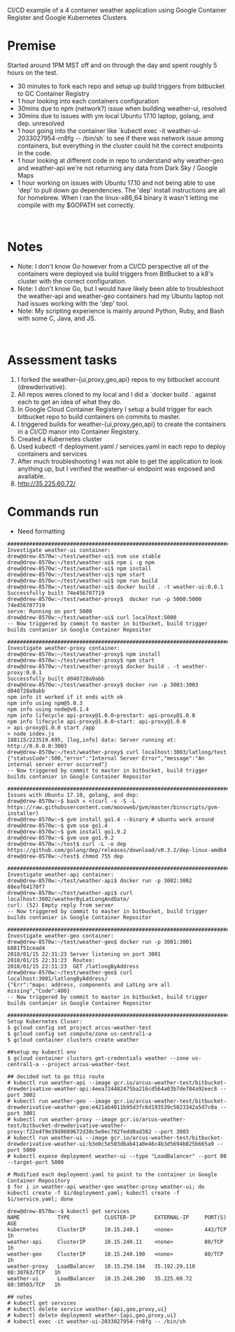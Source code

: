 CI/CD example of a 4 container weather application using Google Container Register and Google Kubernetes Clusters

=Premise=
Started around 1PM MST off and on through the day and spent roughly 5 hours on the test.
* 30 minutes to fork each repo and setup up build triggers from bitbucket to GC Container Registry
* 1 hour looking into each containers configuration
* 30mins due to npm (network?) issue when building weather-ui, resolved
* 30mins due to issues with ym local Ubuntu 17.10 laptop, golang, and dep. unresolved
* 1 hour going into the container like `kubectl exec -it weather-ui-2033027954-rn8fg -- /bin/sh` to see if there was network issue among containers, but everything in the cluster could hit the correct endpoints in the code.
* 1 hour looking at different code in repo to understand why weather-geo and weather-api we're not returning any data from Dark Sky / Google Maps
* 1 hour working on issues with Ubuntu 17.10 and not being able to use 'dep' to pull down go dependencies. The 'dep' install instructions are all for homebrew. When I ran the linux-x86_64 binary it wasn't letting me compile with my $GOPATH set correctly.
 
=Notes=
* Note: I don't know Go however from a CI/CD perspective all of the containers were deployed via build triggers from BitBucket to a k8's cluster with the correct configuration.
* Note: I don't know Go, but I would have likely been able to troubleshoot the weather-api and weather-geo containers had my Ubuntu laptop not had issues working with the 'dep' tool.
* Note: My scripting experience is mainly around Python, Ruby, and Bash with some C, Java, and JS.
 
=Assessment tasks=
# I forked the weather-{ui,proxy,geo,api} repos to my bitbucket account (drewderivative).
# All repos weres cloned to my local and I did a `docker build .` against each to get an idea of what they do.
# In Google Cloud Container Registery I setup a build trigger for each bitbucket repo to build containers on commits to master.
# I triggered builds for weather-{ui,proxy,geo,api} to create the containers in a CI/CD manor into Container Registery.
# Created a Kubernetes cluster
# Used kubectl -f deployment.yaml / services.yaml in each repo to deploy containers and services
# After much troubleshooting I was not able to get the application to look anything up, but I verified the weather-ui endpoint was exposed and available. 
# http://35.225.60.72/

=Commands run=
* Need formatting

<syntaxhighlight>
############################################################################
Investigate weather-ui container:
drew@drew-8570w:~/test/weather-ui$ nvm use stable
drew@drew-8570w:~/test/weather-ui$ npm i -g npm
drew@drew-8570w:~/test/weather-ui$ npm install
drew@drew-8570w:~/test/weather-ui$ npm start
drew@drew-8570w:~/test/weather-ui$ npm run build
drew@drew-8570w:~/test/weather-ui$ docker build . -t weather-ui:0.0.1
Successfully built 74e456707719
drew@drew-8570w:~/test/weather-proxy$  docker run -p 5000:5000 74e456707719
serve: Running on port 5000
drew@drew-8570w:~/test/weather-ui$ curl localhost:5000
-- Now triggered by commit to master in bitbucket, build trigger builds contanier in Google Container Repositor

############################################################################
Investigate weather-proxy container:
drew@drew-8570w:~/test/weather-proxy$ npm install
drew@drew-8570w:~/test/weather-proxy$ npm start
drew@drew-8570w:~/test/weather-proxy$ docker build . -t weather-proxy:0.0.1
Successfully built d040720a9abb
drew@drew-8570w:~/test/weather-proxy$ docker run -p 3003:3003 d040720a9abb
npm info it worked if it ends with ok
npm info using npm@5.0.3
npm info using node@v8.1.4
npm info lifecycle api-proxy@1.0.0~prestart: api-proxy@1.0.0
npm info lifecycle api-proxy@1.0.0~start: api-proxy@1.0.0
> api-proxy@1.0.0 start /app
> node index.js
180115/223519.695, [log,info] data: Server running at: http://0.0.0.0:3003
drew@drew-8570w:~/test/weather-proxy$ curl localhost:3003/latlong/test
{"statusCode":500,"error":"Internal Server Error","message":"An internal server error occurred"}
-- Now triggered by commit to master in bitbucket, build trigger builds contanier in Google Container Repositor

############################################################################
Issues with Ubuntu 17.10, golang, and dep:
drew@drew-8570w:~$ bash < <(curl -s -S -L https://raw.githubusercontent.com/moovweb/gvm/master/binscripts/gvm-installer)
drew@drew-8570w:~$ gvm install go1.4 --binary # ubuntu work around
drew@drew-8570w:~$ gvm use go1.4 
drew@drew-8570w:~$ gvm install go1.9.2
drew@drew-8570w:~$ gvm use go1.9.2
drew@drew-8570w:~/test$ curl -L -o dep https://github.com/golang/dep/releases/download/v0.3.2/dep-linux-amd64
drew@drew-8570w:~/test$ chmod 755 dep

############################################################################
Investigate weather-api container:
drew@drew-8570w:~/test/weather-api$ docker run -p 3002:3002 88eaf64178f7
drew@drew-8570w:~/test/weather-api$ curl localhost:3002/weatherByLatLongAndDate/
curl: (52) Empty reply from server
-- Now triggered by commit to master in bitbucket, build trigger builds contanier in Google Container Repositor

############################################################################
Investigate weather-geo container:
drew@drew-8570w:~/test/weather-geo$ docker run -p 3001:3001 b881f51cead4
2018/01/15 22:31:23 Server listening on port 3001
2018/01/15 22:31:23  Routes:
2018/01/15 22:31:23  GET /latlongByAddress
drew@drew-8570w:~/test/weather-geo$ curl localhost:3001/latlongByAddress/
{"Err":"maps: address, components and LatLng are all missing","Code":400}
-- Now triggered by commit to master in bitbucket, build trigger builds contanier in Google Container Repositor

############################################################################
Setup Kubernetes Cluser:
$ gcloud config set project arcus-weather-test
$ gcloud config set compute/zone us-central1-a
$ gcloud container clusters create weather

##setup my kubectl env
$ gcloud container clusters get-credentials weather --zone us-central1-a --project arcus-weather-test

## decided not to go this route
# kubectl run weather-api --image gcr.io/arcus-weather-test/bitbucket-drewderivative-weather-api:4eea724482475ba216cd564a03b7de784a92eec8 --port 3002
# kubectl run weather-geo --image gcr.io/arcus-weather-test/bitbucket-drewderivative-weather-geo:e421ab4011b95d3fc6d193539c5023342a5d7c0a --port 3001
# kubectl run weather-proxy --image gcr.io/arcus-weather-test/bitbucket-drewderivative-weather-proxy:f22e4f9e39d8089672d38c5e0ec702fedd0ad382 --port 3003
# kubectl run weather-ui --image gcr.io/arcus-weather-test/bitbucket-drewderivative-weather-ui:b3e0c5e503dbab41a0e46c4b3d5694b825b665a9 --port 5000
# kubectl expose deployment weather-ui --type "LoadBalancer" --port 80 --target-port 5000

# Modified each deployment.yaml to point to the container in Google Container Repository
$ for i in weather-api weather-geo weather-proxy weather-ui; do kubectl create -f $i/deployment.yaml; kubectl create -f $i/service.yaml; done

drew@drew-8570w:~$ kubectl get services
NAME            TYPE           CLUSTER-IP      EXTERNAL-IP     PORT(S)        AGE
kubernetes      ClusterIP      10.15.240.1     <none>          443/TCP        1h
weather-api     ClusterIP      10.15.240.11    <none>          80/TCP         1h
weather-geo     ClusterIP      10.15.240.190   <none>          80/TCP         1h
weather-proxy   LoadBalancer   10.15.250.194   35.192.29.110   80:30763/TCP   1h
weather-ui      LoadBalancer   10.15.248.200   35.225.60.72    80:30503/TCP   1h

## notes
# kubectl get services
# kubectl delete service weather-{api,geo,proxy,ui}
# kubectl delete deployment weather-{api,geo,proxy,ui}
# kubectl exec -it weather-ui-2033027954-rn8fg -- /bin/sh
</syntaxhighlight>